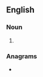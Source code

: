 ==English==

===Noun===
{{head|en|noun plural form}}

# {{plural of|hanaper|lang=en}}

===Anagrams===
* {{anagrams|en|heparans|raphanes}}